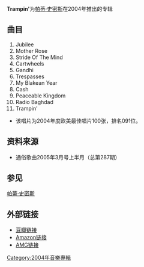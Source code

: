 '''Trampin' '''为[[帕蒂·史密斯|帕蒂·史密斯]]在2004年推出的专辑
== 曲目 ==
#Jubilee
#Mother Rose
#Stride Of The Mind
#Cartwheels
#Gandhi
#Trespasses
#My Blakean Year
#Cash
#Peaceable Kingdom
#Radio Baghdad
#Trampin'

*该唱片为2004年度欧美最佳唱片100张，排名091位。
== 资料来源 ==
*通俗歌曲2005年3月号上半月（总第287期）

== 参见 ==
[[帕蒂·史密斯|帕蒂·史密斯]]
== 外部链接 ==
*[http://www.douban.com/subject/1408834/ 豆瓣链接]{{Wayback|url=http://www.douban.com/subject/1408834/ |date=20070311093611 }}
*[http://www.amazon.com/o/ASIN/B0001UGD8M/002-9226029-9619267?SubscriptionId=1100889MK2XY9PSTV5G2 Amazon链接]
*[http://www.allmusic.com/album/trampin-r683204 AMG链接]{{WebCite|url=https://www.webcitation.org/668MqJYLz?url=http://www.allmusic.com/album/trampin-r683204 |date=20120313133410 |dateformat=iso }}

[[Category:2004年音樂專輯|Category:2004年音樂專輯]]